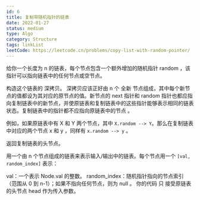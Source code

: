 ```yaml
---
id: 6
title: 复制带随机指针的链表
date: 2022-01-27
status: medium
type: Algo
category: Structure
tags: linkList
leetCode: https://leetcode.cn/problems/copy-list-with-random-pointer/
---
```



<Note>

给你一个长度为 n 的链表，每个节点包含一个额外增加的随机指针 random ，该指针可以指向链表中的任何节点或空节点。

构造这个链表的 深拷贝。 深拷贝应该正好由 n 个 全新 节点组成，其中每个新节点的值都设为其对应的原节点的值。新节点的 next 指针和 random 指针也都应指向复制链表中的新节点，并使原链表和复制链表中的这些指针能够表示相同的链表状态。复制链表中的指针都不应指向原链表中的节点 。

例如，如果原链表中有 X 和 Y 两个节点，其中 `X.random --> Y`。那么在复制链表中对应的两个节点 x 和 y ，同样有 `x.random --> y` 。

返回复制链表的头节点。

用一个由 n 个节点组成的链表来表示输入/输出中的链表。每个节点用一个 `[val, random_index]` 表示：

val：一个表示 Node.val 的整数。
random_index：随机指针指向的节点索引（范围从 0 到 n-1）；如果不指向任何节点，则为  null 。
你的代码 只 接受原链表的头节点 head 作为传入参数。

</Note>
